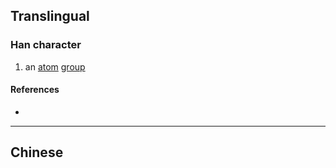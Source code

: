 {{also|巰}}
{{character info}}
==Translingual==

===Han character===
{{Han char|rn=48|rad=工|as=09|sn=12|four=|canj=NMYIU,XNMYI|ids=⿰𢀖㐬}}

# an [[atom]] [[group]]

====References====
* {{Han ref|kx=0326.051|hdz=10414.030|uh=5DEF|ud=24047}}

----

==Chinese==
{{zh-see|巰}}